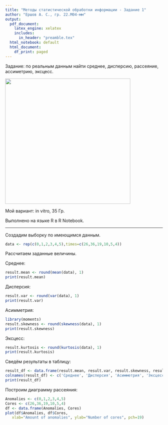 ```yaml
---
title: "Методы статистической обработки информации - Задание 1"
author: "Ершов А. С., гр. 22.М04-мм"
output:
  pdf_document:
    latex_engine: xelatex
    includes:
      in_header: "preamble.tex"
  html_notebook: default
  html_document:
    df_print: paged
---
```


Задание: по реальным данным найти среднее, дисперсию, рассеяние, ассиметрию, эксцесс.

![](tasks.png){width="400px"}

Мой вариант: in vitro, 35 Гр.

Выполнено на языке R в R Notebook.

---

Создадим выборку по имеющимся данным.

```r
data <- rep(c(0,1,2,3,4,5),times=c(26,36,19,10,5,4))
```

Рассчитаем заданные величины.

Среднее:

```r
result.mean <- round(mean(data), 1)
print(result.mean)
```
Дисперсия:
```r
result.var <- round(var(data), 1)
print(result.var)
```
Асимметрия:
```r
library(moments)
result.skewness <- round(skewness(data), 1)
print(result.skewness)
```
Эксцесс:
```r
result.kurtosis <- round(kurtosis(data), 1)
print(result.kurtosis)
```

Сведём результаты в таблицу:
```r
result_df <- data.frame(result.mean, result.var, result.skewness, result.kurtosis)
colnames(result_df) <- c('Среднее', 'Дисперсия', 'Асимметрия', 'Эксцесс')
print(result_df)
```

Построим диаграмму рассеяния:
```r
Anomalies <- c(0,1,2,3,4,5)
Cores <- c(26,36,19,10,5,4)
df <- data.frame(Anomalies, Cores)
plot(df$Anomalies, df$Cores,
   xlab="Amount of anomalies", ylab="Number of cores", pch=19) 
```